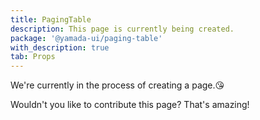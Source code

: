 ```yaml
---
title: PagingTable
description: This page is currently being created.
package: '@yamada-ui/paging-table'
with_description: true
tab: Props
---
```


We're currently in the process of creating a page.😘

Wouldn't you like to contribute this page? That's amazing!
